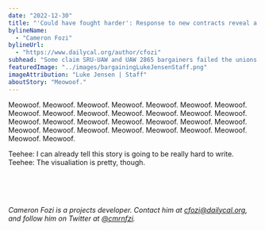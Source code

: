 ```yaml
---
date: "2022-12-30"
title: "'Could have fought harder': Response to new contracts reveal a union divided"
bylineName:
  - "Cameron Fozi"
bylineUrl:
  - "https://www.dailycal.org/author/cfozi"
subhead: "Some claim SRU-UAW and UAW 2865 bargainers failed the unions. Others see a way forward."
featuredImage: "../images/bargainingLukeJensenStaff.png"
imageAttribution: "Luke Jensen | Staff"
aboutStory: "Meowoof."
---
```


Meowoof. Meowoof. Meowoof. Meowoof. Meowoof. Meowoof. Meowoof. Meowoof. Meowoof. Meowoof. Meowoof. Meowoof. Meowoof. Meowoof. Meowoof. Meowoof. Meowoof. Meowoof. Meowoof. Meowoof. Meowoof. Meowoof. Meowoof. Meowoof. Meowoof. Meowoof. Meowoof. Meowoof. Meowoof. Meowoof.

Teehee: I can already tell this story is going to be really hard to write. Teehee: The visualiation is pretty, though.

<br />
<UnionVoteBarChart />
<br />
<br />

_Cameron Fozi is a projects developer. Contact him at [cfozi@dailycal.org](mailto:cfozi@dailycal.org), and follow him on Twitter at <a href="https://twitter.com/cmrnfzi" target="_blank">@cmrnfzi</a>._
